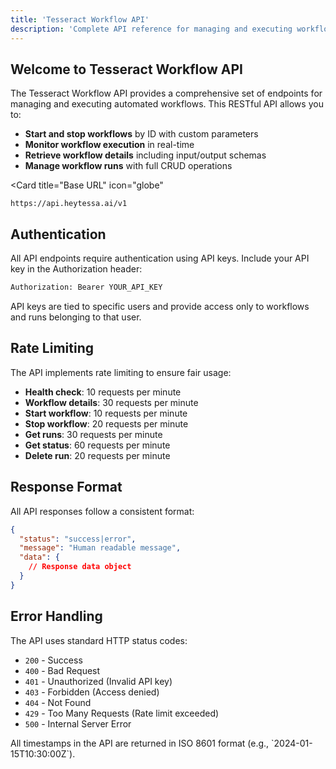 ```yaml
---
title: 'Tesseract Workflow API'
description: 'Complete API reference for managing and executing workflows'
---
```


## Welcome to Tesseract Workflow API

The Tesseract Workflow API provides a comprehensive set of endpoints for managing and executing automated workflows. This RESTful API allows you to:

- **Start and stop workflows** by ID with custom parameters
- **Monitor workflow execution** in real-time
- **Retrieve workflow details** including input/output schemas
- **Manage workflow runs** with full CRUD operations

<Card
  title="Base URL"
  icon="globe"
>
  `https://api.heytessa.ai/v1`
</Card>

## Authentication

All API endpoints require authentication using API keys. Include your API key in the Authorization header:

```bash
Authorization: Bearer YOUR_API_KEY
```

<Warning>
  API keys are tied to specific users and provide access only to workflows and runs belonging to that user.
</Warning>

## Rate Limiting

The API implements rate limiting to ensure fair usage:

- **Health check**: 10 requests per minute
- **Workflow details**: 30 requests per minute  
- **Start workflow**: 10 requests per minute
- **Stop workflow**: 20 requests per minute
- **Get runs**: 30 requests per minute
- **Get status**: 60 requests per minute
- **Delete run**: 20 requests per minute

## Response Format

All API responses follow a consistent format:

```json
{
  "status": "success|error",
  "message": "Human readable message",
  "data": {
    // Response data object
  }
}
```

## Error Handling

The API uses standard HTTP status codes:

- `200` - Success
- `400` - Bad Request
- `401` - Unauthorized (Invalid API key)
- `403` - Forbidden (Access denied)
- `404` - Not Found
- `429` - Too Many Requests (Rate limit exceeded)
- `500` - Internal Server Error

<Note>
  All timestamps in the API are returned in ISO 8601 format (e.g., `2024-01-15T10:30:00Z`).
</Note>
